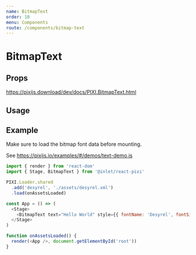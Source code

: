 ```yaml
---
name: BitmapText
order: 10
menu: Components
route: /components/bitmap-text
---
```



# BitmapText

## Props

https://pixijs.download/dev/docs/PIXI.BitmapText.html

## Usage

<Playground>
  <Stage width={500} height={300} options={{ backgroundColor: 0xffffff }}>
    <BitmapText anchor={0.5} x={250} y={150} text="Hello World!" style={{ fontName: 'Desyrel', fontSize: 50 }}/>
  </Stage>
</Playground>

## Example

Make sure to load the bitmap font data before mounting.

See https://pixijs.io/examples/#/demos/text-demo.js

```js
import { render } from 'react-dom'
import { Stage, BitmapText } from '@inlet/react-pixi'

PIXI.Loader.shared
  .add('desyrel', './assets/desyrel.xml')
  .load(onAssetsLoaded)

const App = () => (
  <Stage>
    <BitmapText text="Hello World" style={{ fontName: 'Desyrel', fontSize: 35 }}>
  </Stage>
)

function onAssetsLoaded() {
  render(<App />, document.getElementById('root'))
}
```
